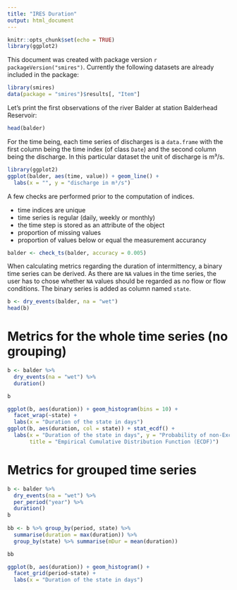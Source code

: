 ```yaml
---
title: "IRES Duration"
output: html_document
---
```


```r
knitr::opts_chunk$set(echo = TRUE)
library(ggplot2)
```

This document was created with package version ``r packageVersion("smires")``.  Currently the following datasets are already included in the package:
```r
library(smires)
data(package = "smires")$results[, "Item"]
```

Let's print the first observations of the river Balder at station Balderhead Reservoir:
```r
head(balder)
```

For the time being, each time series of discharges is a `data.frame` with the first column being the time index (of class `Date`) and the second column being the discharge. In this particular dataset the unit of discharge is m³/s.
```r
library(ggplot2)
ggplot(balder, aes(time, value)) + geom_line() +
  labs(x = "", y = "discharge in m³/s")

```

A few checks are performed prior to the computation of indices. 

* time indices are unique
* time series is regular (daily, weekly or monthly)
* the time step is stored as an attribute of the object
* proportion of missing values
* proportion of values below or equal the measurement accurancy

```r
balder <- check_ts(balder, accuracy = 0.005)
```



When calculating metrics regarding the duration of intermittency, a binary time series can be derived. As there are `NA` values in the time series, the user has to chose whether `NA` values should be regarded as no flow or flow conditions. The binary series is added as column named `state`. 

```r
b <- dry_events(balder, na = "wet")
head(b)
```


# Metrics for the whole time series (no grouping)
```r
b <- balder %>% 
  dry_events(na = "wet") %>% 
  duration()

b
```

```r
ggplot(b, aes(duration)) + geom_histogram(bins = 10) + 
  facet_wrap(~state) + 
  labs(x = "Duration of the state in days")
ggplot(b, aes(duration, col = state)) + stat_ecdf() + 
  labs(x = "Duration of the state in days", y = "Probability of non-Exceedance", 
       title = "Empirical Cumulative Distribution Function (ECDF)")
```


# Metrics for grouped time series
```r
b <- balder %>% 
  dry_events(na = "wet") %>% 
  per_period("year") %>% 
  duration()
b
 
bb <- b %>% group_by(period, state) %>% 
  summarise(duration = max(duration)) %>% 
  group_by(state) %>% summarise(mDur = mean(duration))

bb
```

```r
ggplot(b, aes(duration)) + geom_histogram() + 
  facet_grid(period~state) + 
  labs(x = "Duration of the state in days")
```